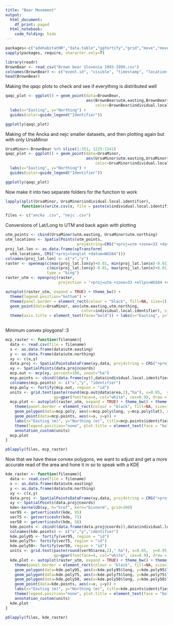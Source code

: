 ```yaml
---
title: "Bear Movement"
output:
  html_document:
    df_print: paged
  html_notebook:
    code_folding: hide
---
```


```r
packages<-c("adehabitatHR","data.table","ggfortify","grid","move","moveVis","OpenStreetMap","pbapply","plotly","rgdal","sp","tidyverse","viridis")
sapply(packages, require, character.only=T)

library(readr)
BrownBear <- read_csv("Brown bear Slovenia 1993-1999.csv")
colnames(BrownBear) <- c("event.id", "visible", "timestamp", "location.long", "location.lat", "behavioural.class", "comments", "location.error", "sensor.type", "ind.taxon.name", "individual.local.identifier", "tag.local.identifier2", "study.name", "utm.easting", "utm.northing", "utm.zone")
head(BrownBear)
```

Making the qaqc plots to check and see if everything is distributed well
```r
qaqc_plot <- ggplot() + geom_point(data=BrownBear, 
                                   aes(BrownBear$utm.easting,BrownBear$utm.northing,
                                       color=BrownBear$individual.local.identifier)) +
  labs(x="Easting", y="Northing") +
  guides(color=guide_legend("Identifier"))

ggplotly(qaqc_plot)

```

Making of the Ancka and nejc smaller datasets, and then plotting again but with only UrsaMinor
```r
UrsaMinor<-BrownBear %>% slice(1:351, 1225:1341)
qaqc_plot <- ggplot() + geom_point(data=UrsaMinor, 
                                   aes(UrsaMinor$utm.easting,UrsaMinor$utm.northing,
                                       color=UrsaMinor$individual.local.identifier)) +
  labs(x="Easting", y="Northing") +
  guides(color=guide_legend("Identifier"))

ggplotly(qaqc_plot)
```

Now make it into two separate folders for the function to work
```r
lapply(split(UrsaMinor, UrsaMinor$individual.local.identifier), 
       function(x)write.csv(x, file = paste(x$individual.local.identifier[1],".csv"), row.names = FALSE))

files <- c("ancka .csv", "nejc .csv")

```
Conversions of Lat/Long to UTM and back again with plotting
```r
utm_points <- cbind(UrsaMinor$utm.easting, UrsaMinor$utm.northing)
utm_locations <- SpatialPoints(utm_points, 
                               proj4string=CRS("+proj=utm +zone=33 +datum=WGS84"))
proj_lat.lon <- as.data.frame(spTransform(
  utm_locations, CRS("+proj=longlat +datum=WGS84")))
colnames(proj_lat.lon) <- c("x","y")
raster <- openmap(c(max(proj_lat.lon$y)+0.01, min(proj_lat.lon$x)-0.01), 
                  c(min(proj_lat.lon$y)-0.01, max(proj_lat.lon$x)+0.01), 
                  type = "bing")
raster_utm <- openproj(raster, 
                       projection = "+proj=utm +zone=33 +ellps=WGS84 +units=m +no_defs")

autoplot(raster_utm, expand = TRUE) + theme_bw() +
  theme(legend.position="bottom") +
  theme(panel.border = element_rect(colour = "black", fill=NA, size=1)) +
  geom_point(data=UrsaMinor, aes(utm.easting,utm.northing,
                                 color=individual.local.identifier), size = 3, alpha = 0.8) +
  theme(axis.title = element_text(face="bold")) + labs(x="Easting", y="Northing") + guides(color=guide_legend("Identifier"))
                          
```
Minimum convex ploygons! :3
```r
mcp_raster <- function(filename){
  data <- read.csv(file = filename)
  x <- as.data.frame(data$utm.easting)
  y <- as.data.frame(data$utm.northing)
  xy <- c(x,y)
  data.proj <- SpatialPointsDataFrame(xy,data, proj4string = CRS("+proj=utm +zone=33 +ellps=WGS84 +units=m +no_defs"))
  xy <- SpatialPoints(data.proj@coords)
  mcp.out <- mcp(xy, percent=100, unout="ha")
  mcp.points <- cbind((data.frame(xy)),data$individual.local.identifier)
  colnames(mcp.points) <- c("x","y", "identifier")
  mcp.poly <- fortify(mcp.out, region = "id")
  units <- grid.text(paste(round(mcp.out@data$area,2),"ha"), x=0.85,  y=0.95,
                     gp=gpar(fontface=4, col="white", cex=0.9), draw = FALSE)
  mcp.plot <- autoplot(raster_utm, expand = TRUE) + theme_bw() + theme(legend.position="none") +
    theme(panel.border = element_rect(colour = "black", fill=NA, size=1)) +
    geom_polygon(data=mcp.poly, aes(x=mcp.poly$long, y=mcp.poly$lat), alpha=0.8) +
    geom_point(data=mcp.points, aes(x=x, y=y)) + 
    labs(x="Easting (m)", y="Northing (m)", title=mcp.points$identifier) +
    theme(legend.position="none", plot.title = element_text(face = "bold", hjust = 0.5)) + 
    annotation_custom(units)
  mcp.plot
}

pblapply(files, mcp_raster)

```
Now that we have these convex polygons, we want to adjust and get a more accurate read of the area and hone it in so to speak with a KDE

```r
kde_raster <- function(filename){
  data <- read.csv(file = filename)
  x <- as.data.frame(data$utm.easting)
  y <- as.data.frame(data$utm.northing)
  xy <- c(x,y)
  data.proj <- SpatialPointsDataFrame(xy,data, proj4string = CRS("+proj=utm +zone=33 +ellps=WGS84 +units=m +no_defs"))
  xy <- SpatialPoints(data.proj@coords)
  kde<-kernelUD(xy, h="href", kern="bivnorm", grid=100)
  ver95 <- getverticeshr(kde, 95)
  ver75 <- getverticeshr(kde, 75)
  ver50 <- getverticeshr(kde, 50)
  kde.points <- cbind((data.frame(data.proj@coords)),data$individual.local.identifier)
  colnames(kde.points) <- c("x","y","identifier")
  kde.poly95 <- fortify(ver95, region = "id")
  kde.poly75<- fortify(ver75, region = "id")
  kde.poly50<- fortify(ver50, region = "id")
  units <- grid.text(paste(round(ver95$area,2)," ha"), x=0.85,  y=0.95,
                     gp=gpar(fontface=4, col="white", cex=0.9), draw = FALSE)
  kde.plot <- autoplot(raster_utm, expand = TRUE) + theme_bw() + theme(legend.position="none") +
    theme(panel.border = element_rect(colour = "black", fill=NA, size=1)) +
    geom_polygon(data=kde.poly95, aes(x=kde.poly95$long, y=kde.poly95$lat),  fill="purple", alpha = 0.8) +
    geom_polygon(data=kde.poly75, aes(x=kde.poly75$long, y=kde.poly75$lat),  fill="green", alpha = 0.8) +
    geom_polygon(data=kde.poly50, aes(x=kde.poly50$long, y=kde.poly50$lat), fill="red", alpha = 0.8) +
    geom_point(data=kde.points, aes(x=x, y=y)) +
    labs(x="Easting (m)", y="Northing (m)", title=kde.points$identifier) +
    theme(legend.position="none", plot.title = element_text(face = "bold", hjust = 0.5)) + 
    annotation_custom(units)
  kde.plot
}

pblapply(files, kde_raster)

```

